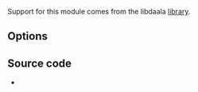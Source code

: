 {{Module|name=daala|type=Muxer|first_version=3.0.0|description=[[Daala]] video encoder}}

Support for this module comes from the libdaala [[library]].

== Options ==
{{Option
|name=sout-daala-quality
|value=integer
|default=10
|min=0
|max=511
|description=Enforce a quality between 0 (lossless) and 511 (worst)
}}
{{Option
|name=sout-daala-keyint
|value=integer
|default=256
|min=1
|max=1000
|description=Enforce a [[keyframe]] interval between 1 and 1000
}}
{{Option
|name=sout-daala-chroma-fmt
|value=string
|default=420
|select={420,444}
|description=Picking [[chroma]] format will force a conversion of the video into that format. <code>420</code> means <code>[[4:2:0]] Y'CbCr</code> and <code>444</code> means <code>[[4:4:4]] Y'CbCr</code>
}}

== Source code ==
* {{VLCSourceFile|modules/codec/daala.c}}

{{Documentation}}